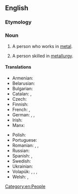 ==English==

===Etymology===
{{suffix|en|metallurgy|ist}}

===Noun===
{{en-noun}}

# {{lb|en|dated}} A person who works in [[metal]].
# A person skilled in [[metallurgy]].

====Translations====
{{trans-top|person skilled in metallurgy}}
* Armenian: {{t+|hy|մետաղագործ}}
* Belarusian: {{t|be|металу́рг|m}}
* Bulgarian: {{t|bg|металу́рг|m}}
* Catalan: {{t|ca|metal·lurgista|m|f}}, {{t|ca|metal·lúrgic|m}}
* Czech: {{t|cs|metalurg|m}}
* Finnish: {{t+|fi|metallurgi}}
* French: {{t+|fr|métallurgiste|m|f}}, {{t+|fr|métallurge}}
* German: {{t|de|Metallurg|m}}, {{t|de|Metallurge|m}}, {{t|de|Metallurgin|f}}
* Irish: {{t|ga|miotalóir|m}}
* Manx: {{t|gv|meaineyr|m}}
{{trans-mid}}
* Polish: {{t+|pl|metalurg|m}}
* Portuguese: {{t|pt|metalurgista|m|f}}
* Romanian: {{t+|ro|metalurgist|m}}, {{t+|ro|metalurgistă|f}}, {{t+|ro|metalurg|m}} {{qualifier|dated}}
* Russian: {{t+|ru|металлу́рг|m}}
* Spanish: {{t|es|metalúrgico|m|f}}, {{t|es|metalurgista|m}}
* Swedish: {{t+|sv|metallurg|c}}
* Ukrainian: {{t|uk|металу́рг|m}}
* Volapük: {{qualifier|epicene}} {{t+|vo|metalavan}}, {{qualifier|male}} {{t|vo|himetalavan}}, {{qualifier|female}} {{t|vo|jimetalavan}}, {{qualifier|collective, epicene}} {{t|vo|metalavanef}}
* Welsh: {{t|cy|metelegwr|m}}, {{t|cy|metelegydd|m}}
{{trans-bottom}}

[[Category:en:People]]
{{topics|en|Occupations|Metallurgy}}
